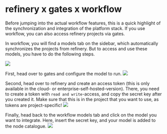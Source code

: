 # refinery x gates x workflow

Before jumping into the actual workflow features, this is a quick highlight of the synchronization and integration of the platform stack. If you use workflow, you can also access refinery projects via gates.

In workflow, you will find a models tab on the sidebar, which automatically synchronizes the projects from refinery. But to access and use these models, you have to do the following steps.

![](http://kern-assets.s3-website.eu-central-1.amazonaws.com/website/screenshots/workflow-models.png)

First, head over to gates and configure the model to run.
![](http://kern-assets.s3-website.eu-central-1.amazonaws.com/website/screenshots/gates-screen.png)

Second, head over to refinery and create an access token (this is only available in the cloud- or enterprise-self-hosted-version). There, you need to create a token with `read and write`-access, and copy the secret key after you created it. Make sure that this is in the project that you want to use, as tokens are project-specific!
![](http://kern-assets.s3-website.eu-central-1.amazonaws.com/website/screenshots/refinery-token.png)

Finally, head back to the workflow models tab and click on the model you want to integrate. Here, insert the secret key, and your model is added to the node catalogue.
![](http://kern-assets.s3-website.eu-central-1.amazonaws.com/website/screenshots/workflow-model-detail.png)
